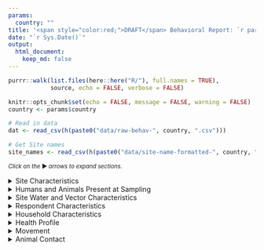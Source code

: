 ```yaml
---
params:
  country: ""
title: '<span style="color:red;">DRAFT</span> Behavioral Report: `r params$country`'
date: "`r Sys.Date()`"
output:
  html_document:
    keep_md: false
---
```

```r
purrr::walk(list.files(here::here("R/"), full.names = TRUE),
            source, echo = FALSE, verbose = FALSE)

knitr::opts_chunk$set(echo = FALSE, message = FALSE, warning = FALSE)
country <- params$country

# Read in data
dat <- read_csv(h(paste0("data/raw-behav-", country, ".csv"))) 

# Get Site names
site_names <- read_csv(h(paste0("data/site-name-formatted-", country, ".csv")))
```

<small>_Click on the_ ▶ _︎arrows to expand sections._</small>

<details>
<summary>Site Characteristics</summary>
```r
# Seasons
season_sites <- get_sum_table(dat, 
                              pretty_names = site_names, 
                              group_var = "season", 
                              factor_levels = c("Dry",
                                                "Wet"),
                              factor_lab = c("dry",
                                             "wet"),
                              table_lab="Sampling Season")


# human_density_impact
sites_human_density_impact <- get_sum_table(dat, 
                                            pretty_names = site_names, 
                                            group_var = "human_density_impact", 
                                            factor_levels = c("urban",
                                                              "peri-urban",
                                                              "rural",       
                                                              "low disturbance"), 
                                            table_lab="Human Density at Sampling Sites")


# disease_transmission_interfaces
sites_disease_transmission_interfaces <- get_sum_table(dat, 
                                                       pretty_names = site_names, 
                                                       group_var = "disease_transmission_interfaces", 
                                                       factor_levels = c("animal production",
                                                                         "crop production", 
                                                                         "dwellings and temporary settlements",
                                                                         "extractive industry",
                                                                         "market and value chain", 
                                                                         "natural areas", 
                                                                         "wildlife restaurant", 
                                                                         "human hospital",
                                                                         "zoos and sanctuaries",
                                                                         "outbreak investigation"), 
                                                       table_lab="Disease Transmission Interface at Sampling Sites",
                                                       asterisk = TRUE)


# veterinarian_care
sites_veterinarian_care <- get_sum_table(dat, 
                                         pretty_names = site_names, 
                                         group_var = "veterinarian_care", 
                                         factor_levels = c("yes",
                                                           "no",
                                                           "N/A"), 
                                         table_lab="Veterinarian Care at Sampling Sites")


# sampling_area_size
sites_sampling_area_size <- get_sum_table(dat, 
                                          pretty_names = site_names, 
                                          group_var = "sampling_area_size", 
                                          factor_levels = c("small <650 square meters",
                                                            "medium 650 - 3500 square meters",
                                                            "large  3500 – 7000 square meters",       
                                                            "extra large >7000 square meters",
                                                            "N/A"),
                                          table_lab="Size of Sampling Sites")

# Together
out <- bind_rows(season_sites, sites_human_density_impact, sites_disease_transmission_interfaces, sites_veterinarian_care, sites_sampling_area_size)

format_sum_table(out, footer = TRUE) 

```
</details>

<details>
<summary>Humans and Animals Present at Sampling</summary>
```r

# humans_present
humans_present_sites <- get_sum_table(dat, 
                                      pretty_names = site_names, 
                                      group_var = "humans_present", 
                                      factor_levels = c("none present",
                                                        "1-10",
                                                        "11-100",       
                                                        "101-1000",        
                                                        ">1000"), 
                                      table_lab="Humans Present at Sampling Sites")


# rodents_present
rodents_present_sites <- get_sum_table(dat, 
                                       pretty_names = site_names, 
                                       group_var = "rodents_present", 
                                       factor_levels = c("none present",
                                                         "1-10",
                                                         "11-100",       
                                                         "101-1000",        
                                                         ">1000"), 
                                       table_lab="Rodents Present at Sampling Sites")

# bats_present
bats_present_sites <- get_sum_table(dat, 
                                    pretty_names = site_names, 
                                    group_var = "bats_present", 
                                    factor_levels = c("none present",
                                                      "1-10",
                                                      "11-100",       
                                                      "101-1000",        
                                                      ">1000"), 
                                    table_lab="Bats Present at Sampling Sites")

# nhp_present
nhp_present_sites <- get_sum_table(dat, 
                                   pretty_names = site_names, 
                                   group_var = "nhp_present", 
                                   factor_levels = c("none present",
                                                     "1-10",
                                                     "11-100",       
                                                     "101-1000",        
                                                     ">1000"), 
                                   table_lab="Primates Present at Sampling Sites")

# birds_present
birds_present_sites <- get_sum_table(dat, 
                                     pretty_names = site_names, 
                                     group_var = "birds_present", 
                                     factor_levels = c("none present",
                                                       "1-10",
                                                       "11-100",       
                                                       "101-1000",        
                                                       ">1000"), 
                                     table_lab="Birds Present at Sampling Sites")

# carnivores_present
carnivores_present_sites <- get_sum_table(dat, 
                                          pretty_names = site_names, 
                                          group_var = "carnivores_present", 
                                          factor_levels = c("none present",
                                                            "1-10",
                                                            "11-100",       
                                                            "101-1000",        
                                                            ">1000"), 
                                          table_lab="Carnivores Present at Sampling Sites")

# ungulates_present
ungulates_present_sites <- get_sum_table(dat, 
                                         pretty_names = site_names, 
                                         group_var = "ungulates_present", 
                                         factor_levels = c("none present",
                                                           "1-10",
                                                           "11-100",       
                                                           "101-1000",        
                                                           ">1000"), 
                                         table_lab="Ungulates Present at Sampling Sites")

# pangolins_present
pangolins_present_sites <- get_sum_table(dat, 
                                         pretty_names = site_names, 
                                         group_var = "pangolins_present", 
                                         factor_levels = c("none present",
                                                           "1-10",
                                                           "11-100",       
                                                           "101-1000",        
                                                           ">1000"), 
                                         table_lab="Pangolins Present at Sampling Sites")


# poultry_present
poultry_present_sites <- get_sum_table(dat, 
                                       pretty_names = site_names, 
                                       group_var = "poultry_present", 
                                       factor_levels = c("none present",
                                                         "1-10",
                                                         "11-100",       
                                                         "101-1000",        
                                                         ">1000"), 
                                       table_lab="Poultry Present at Sampling Sites")


# goats_present
goats_present_sites <- get_sum_table(dat, 
                                     pretty_names = site_names, 
                                     group_var = "goats_present", 
                                     factor_levels = c("none present",
                                                       "1-10",
                                                       "11-100",       
                                                       "101-1000",        
                                                       ">1000"), 
                                     table_lab="Goats Present at Sampling Sites")

# camels_present
camels_present_sites <- get_sum_table(dat, 
                                      pretty_names = site_names, 
                                      group_var = "camels_present", 
                                      factor_levels = c("none present",
                                                        "1-10",
                                                        "11-100",       
                                                        "101-1000",        
                                                        ">1000"), 
                                      table_lab="Camels Present at Sampling Sites")


# swine_present
swine_present_sites <- get_sum_table(dat, 
                                     pretty_names = site_names, 
                                     group_var = "swine_present", 
                                     factor_levels = c("none present",
                                                       "1-10",
                                                       "11-100",       
                                                       "101-1000",        
                                                       ">1000"), 
                                     table_lab="Swine Present at Sampling Sites")


# cattle_present
cattle_present_sites <- get_sum_table(dat, 
                                      pretty_names = site_names, 
                                      group_var = "cattle_present", 
                                      factor_levels = c("none present",
                                                        "1-10",
                                                        "11-100",       
                                                        "101-1000",        
                                                        ">1000"), 
                                      table_lab="Cattle Present at Sampling Sites")


# dogs_present
dogs_present_sites <- get_sum_table(dat, 
                                    pretty_names = site_names, 
                                    group_var = "dogs_present", 
                                    factor_levels = c("none present",
                                                      "1-10",
                                                      "11-100",       
                                                      "101-1000",        
                                                      ">1000"), 
                                    table_lab="Dogs Present at Sampling Sites")


# cats_present
cats_present_sites <- get_sum_table(dat, 
                                    pretty_names = site_names, 
                                    group_var = "cats_present", 
                                    factor_levels = c("none present",
                                                      "1-10",
                                                      "11-100",       
                                                      "101-1000",        
                                                      ">1000"), 
                                    table_lab="Cats Present at Sampling Sites")


# Together
out <- bind_rows(humans_present_sites, rodents_present_sites, bats_present_sites,nhp_present_sites, birds_present_sites, carnivores_present_sites, ungulates_present_sites, pangolins_present_sites, poultry_present_sites, goats_present_sites, camels_present_sites, swine_present_sites, cattle_present_sites, dogs_present_sites, cats_present_sites)

format_sum_table(out, footer = FALSE) 

```
</details>

<details>
<summary>Site Water and Vector Characteristics</summary>
```r

# drinking_water_shared
sites_drinking_water_shared <- get_sum_table(dat, 
                                             pretty_names = site_names, 
                                             group_var = "drinking_water_shared", 
                                             factor_levels = c("yes",
                                                               "no",
                                                               "unknown"), 
                                             table_lab="Drinking Water Shared Between Animals and Humans at Sampling Sites")


# bathing_water_shared
sites_bathing_water_shared <- get_sum_table(dat, 
                                            pretty_names = site_names, 
                                            group_var = "bathing_water_shared", 
                                            factor_levels = c("yes",
                                                              "no",
                                                              "unknown"), 
                                            table_lab="Bathing Water Shared Between Animals and Humans at Sampling Sites")

# toilets_available
sites_toilets_available <- get_sum_table(dat, 
                                         pretty_names = site_names, 
                                         group_var = "toilets_available", 
                                         factor_levels = c("well maintained",
                                                           "not maintained",
                                                           "used",
                                                           "not used",
                                                           "none observed"), 
                                         table_lab="Toilets Available at Sampling Sites",
                                         asterisk = TRUE)

# drinking_water_source
sites_drinking_water_source <- get_sum_table(dat, 
                                             pretty_names = site_names, 
                                             group_var = "drinking_water_source_site", 
                                             factor_levels = c("fully unprotected: pond, uncovered well",
                                                               "rainwater harvesting, water trucking",
                                                               "fully protected: water network with taps, covered well",
                                                               "none observed"), 
                                             table_lab="Drinking Water Source at Sampling Sites",
                                             asterisk = TRUE)

#average_trip_to_water
sites_average_trip_to_water <- get_sum_table(dat, 
                                             pretty_names = site_names, 
                                             group_var = "average_trip_to_water", 
                                             factor_levels = c("<5 minutes walking",
                                                               "5-30 minutes walking",
                                                               ">30 minutes walking",
                                                               "N/A"),
                                             table_lab="Average Trip to Water Sampling Sites")


# insect_vectors
sites_insect_vectors <- get_sum_table(dat, 
                                      pretty_names = site_names, 
                                      group_var = "insect_vectors", 
                                      factor_levels = c("mosquito",
                                                        "sand",
                                                        "tsetse",       
                                                        "tick",        
                                                        "other",
                                                        "none observed"), 
                                      factor_lab = c("mosquito",
                                                     "sand fly",
                                                     "tsetse fly",
                                                     "tick",
                                                     "other",
                                                     "none observed"),
                                      table_lab="Insect Vectors at Sampling Sites",
                                      asterisk = TRUE)

# vector_control_measures
sites_vector_control <- get_sum_table(dat, 
                                      pretty_names = site_names, 
                                      group_var = "vector_control_measures", 
                                      factor_levels = c("yes",
                                                        "no"), 
                                      table_lab="Vector Control Measures Observed at Sampling Sites")


# community_engagement
community_engagement_sites <- get_sum_table(dat, 
                                            pretty_names = site_names, 
                                            group_var = "community_engagement", 
                                            factor_levels = c("yes",
                                                              "no",
                                                              "N/A"),
                                            factor_lab = c("yes",
                                                           "no",
                                                           "unknown"),
                                            table_lab="Community Engagement at Sampling Sites")


# Together
out <- bind_rows(sites_drinking_water_shared, sites_bathing_water_shared, sites_toilets_available, sites_drinking_water_source, sites_average_trip_to_water, sites_insect_vectors, sites_vector_control, community_engagement_sites)

format_sum_table(out, footer = TRUE) 

```
</details>

<details>
<summary>Respondent Characteristics</summary>
```r
# Gender
gender_table <- get_sum_table(dat, 
                              pretty_names = site_names, 
                              group_var = "gender", 
                              factor_levels = c("male", 
                                                "female", 
                                                "other"), 
                              table_lab = "Gender")

# Education
edu_table_participant <- get_sum_table(dat, 
                                       pretty_names = site_names, 
                                       group_var = "highest_education", 
                                       factor_levels = c("none", 
                                                         "primary school",
                                                         "secondary school",
                                                         "college/university/professional",
                                                         "missing"), 
                                       table_lab="Education (highest level completed)\nRespondent")

edu_table_mother <- get_sum_table(dat, 
                                  pretty_names = site_names, 
                                  group_var = "highest_education_mother", 
                                  factor_levels = c("none", 
                                                    "primary school", 
                                                    "secondary school", 
                                                    "college/university/professional", 
                                                    "missing"), 
                                  table_lab="Education (highest level completed)\nMother")

edu_table <- bind_rows(edu_table_participant, edu_table_mother)

# Time at location
time_table <- get_sum_table(dat, 
                            pretty_names = site_names, 
                            group_var = "length_lived", 
                            factor_levels = c("<1 month", 
                                              "1 month - 1 year", 
                                              ">1 - 5 years", 
                                              ">5 - 10 years", 
                                              ">10 years"), 
                            table_lab="Length of Time Living at Location")

# Job
job_table <- get_sum_table(dat, 
                           pretty_names = site_names, 
                           group_var = "job_position", 
                           factor_levels = c("manager/owner/foreman", 
                                             "worker", 
                                             "live and work at home independently", 
                                             "professional", 
                                             "other", 
                                             "missing"), 
                           table_lab="Job Posiition")

# Livelihood
liv_table_all <- get_sum_table(dat, 
                               pretty_names = site_names, 
                               group_var = "livelihoods",
                               factor_levels = c("crop production", 
                                                 "wild/exotic animal trade/market business", 
                                                 "rancher/farmer animal production business", 
                                                 "meat processing, slaughterhouse, abattoir",
                                                 "hunter/trapper/fisher", 
                                                 "migrant laborer", 
                                                 "nurse, doctor, traditional healer, community health worker", 
                                                 "construction", 
                                                 "extraction of minerals, gas, oil, timber",
                                                 "forager/gatherer/non-timber forest product collector",
                                                 "grocery (vegetables)", "wildlife restaurant business" ,
                                                 "zoo/sanctuary animal health care", 
                                                 "other",
                                                 "missing"),
                               table_lab="Livelihood Activities (past year)\nAll",
                               asterisk = TRUE)


liv_table_pri <- get_sum_table(dat, 
                               pretty_names = site_names, 
                               group_var = "primary_livelihood",
                               factor_levels = c("crop production", 
                                                 "wild/exotic animal trade/market business", 
                                                 "rancher/farmer animal production business", 
                                                 "meat processing, slaughterhouse, abattoir",
                                                 "hunter/trapper/fisher", 
                                                 "migrant laborer", 
                                                 "nurse, doctor, traditional healer, community health worker", 
                                                 "construction", 
                                                 "extraction of minerals, gas, oil, timber",
                                                 "forager/gatherer/non-timber forest product collector",
                                                 "grocery (vegetables)", "wildlife restaurant business" ,
                                                 "zoo/sanctuary animal health care", 
                                                 "other",
                                                 "missing"),
                               table_lab="Livelihood Activities (past year)\nPrimary")

liv_table <- bind_rows(liv_table_all, liv_table_pri)

# Age (run separate because calculating %tiles)
age_total <- dat %>%
  mutate(age = as.numeric(age)) %>%
  summarise(Mean = mean(age), 
            Minimum = min(age), 
            `First Quartile` = quantile(age, 0.25), 
            Median = median(age), 
            `Third Quartile` = quantile(age, 0.75), 
            Maximum = max(age)) %>%
  gather() %>%
  mutate(Aggregate = round(value, 0)) %>%
  select(-value)

age_table <- dat %>%
  mutate(age = as.numeric(age)) %>%
  group_by(concurrent_sampling_site) %>%
  summarise(Mean = mean(age),
            Minimum = min(age),
            `First Quartile` = quantile(age, 0.25),
            Median = median(age),
            `Third Quartile` = quantile(age, 0.75),
            Maximum = max(age)) %>%
  t() %>%
  as.data.frame() %>%
  header_true() %>%
  as_tibble() %>%
  mutate_if(is.factor, function(x) round(as.numeric(as.character(x)), 0)) %>%
  left_join(age_total, by = c("rowname"="key")) %>%
  mutate_if(is.numeric, as.character) %>%
  rename_at(site_names$old, function(x) site_names$new[site_names$old == x]) %>%
  rename(` ` = rowname) %>%
  select(` `, site_names$new)

age_table_h <- age_table[1,] %>%
  mutate_all(function(x)"") %>%
  mutate(` ` = "Age")
age_table <- bind_rows(age_table_h, age_table)

# Together
out <- bind_rows(gender_table, age_table, edu_table, time_table, job_table, liv_table)

format_sum_table(out, footer = TRUE) 
```
</details>

<details>
<summary>Household Characteristics</summary>
```r
# Dwelling type
dwell_table <- get_sum_table(dat, 
                             pretty_names = site_names, 
                             group_var = "dwelling_permanent_structure",
                             factor_levels = c("yes", 
                                               "no"), 
                             factor_lab  = c("permanent structure", 
                                             "temporary settlement"),  
                             table_lab="Dwelling Type")

# Water source
water_table <- get_sum_table(dat, 
                             pretty_names = site_names, 
                             group_var = "drinking_water_source",
                             factor_levels = c("piped in water/water taps", 
                                               "covered well", 
                                               "uncovered well/pond/river", 
                                               "water truck/rainwater harvest", 
                                               "other", 
                                               "missing"),  
                             table_lab="Source(s) of Water", asterisk = TRUE)

# Water treated
treat_table <- get_sum_table(dat, 
                             pretty_names = site_names, 
                             group_var = "water_treated", 
                             factor_levels = c("yes", 
                                               "no", 
                                               "missing"),  
                             table_lab="Is Water Treated")

# Water treatment method
treat_method_table <-  get_sum_table(dat,
                                     pretty_names = site_names, 
                                     group_var = "water_treatment",
                                     factor_levels = c("boil", 
                                                       "filter",
                                                       "add chlorine or bleach", 
                                                       "solar disinfection", 
                                                       "other",
                                                       "N/A"),  
                                     table_lab="How is Water Treated",
                                     asterisk = TRUE)

# Drinking water used by animals
water_shared_table <- get_sum_table(dat,
                                    pretty_names = site_names,
                                    group_var = "water_used_by_animals",
                                    factor_levels = c("yes",
                                                      "no",
                                                      "missing"),
                                    table_lab = "Drinking Water Source Used by Animals")

# Human waste
waste_table <-  get_sum_table(dat, 
                              pretty_names = site_names, 
                              group_var = "dedicated_location_for_waste",
                              factor_levels = c("yes", 
                                                "no", 
                                                "missing"),  
                              table_lab="Dedicated Location for Human Waste in Dwelling")

# Food
food_table <-  get_sum_table(dat, 
                             pretty_names = site_names, 
                             group_var = "food_storage_containers",
                             factor_levels = c("yes, with covers", 
                                               "yes, without covers", 
                                               "no", 
                                               "missing"),  
                             table_lab="Containers for Food Storage in Household",
                             asterisk = TRUE)

# Occupants
occ_total <- dat %>%
  summarize(`Number of Children in Household (average)` = mean(children_in_dwelling, na.rm = TRUE),
            `Number of Males in Household (average)` = mean(males_in_dwelling, na.rm = TRUE),
            `Number of People Living in Dwelling (average)` = mean(people_in_dwelling, na.rm = TRUE),
            `Number of Rooms in Dwelling (average)` = mean(rooms_in_dwelling, na.rm = TRUE),
            `Crowding Index (people per room)` = mean(crowding_index, na.rm = TRUE)) %>%
  gather() %>%
  mutate(Aggregate = round(value, 1)) %>%
  select(-value)

occ_table <- dat %>%
  group_by(concurrent_sampling_site) %>%
  summarize(`Number of People Living in Dwelling (average)` = mean(people_in_dwelling, na.rm = TRUE),
            `Number of Rooms in Dwelling (average)` = mean(rooms_in_dwelling, na.rm = TRUE),
            `Crowding Index (people per room)` = mean(crowding_index, na.rm = TRUE),
            `Number of Children in Household (average)` = mean(children_in_dwelling, na.rm = TRUE),
            `Number of Males in Household (average)` = mean(males_in_dwelling, na.rm = TRUE)) %>%
  t() %>%
  as.data.frame() %>%
  header_true() %>%
  as_tibble() %>%
  mutate_if(is.factor, function(x)round(as.numeric(as.character(x)), 1)) %>%
  left_join(occ_total, by = c("rowname"="key")) %>%
  mutate_if(is.numeric, as.character) %>%
  rename_at(site_names$old, function(x) site_names$new[site_names$old == x]) %>%
  rename(` ` = rowname) %>%
  select(` `, site_names$new)

occ_table_h <- occ_table[1,] %>%
  mutate_all(function(x)"") %>%
  mutate(` ` = "Household Occupants")
occ_table <- bind_rows(occ_table_h, occ_table)

# Together 
out <- bind_rows(occ_table, dwell_table, water_table, treat_table, treat_method_table, waste_table, water_shared_table, food_table)
format_sum_table(out, footer = TRUE) 
```
</details>

<details>
<summary>Health Profile</summary>
```r
m_treat_table <- get_sum_table(dat, 
                               pretty_names = site_names, 
                               group_var = "treatment", 
                               factor_levels = c("clinic/health center",
                                                 "hospital", 
                                                 "mobile clinic", 
                                                 "community health worker",
                                                 "traditional healer",
                                                 "dispensary or pharmacy"),  
                               table_lab="Location of Treatment for Medical Problems",
                               asterisk = TRUE)

m_treat_table_2 <- get_sum_table(dat, 
                                 pretty_names = site_names, 
                                 group_var = "treatment_specific", 
                                 factor_levels = c("clinic, hospital, or community health worker only", 
                                                   "traditional healer only", 
                                                   "dispensary or pharmacy only",
                                                   "multiple sources"),
                                 table_lab="Specific Location of Treatment for Medical Problems")

#had_symptoms_in_year
symp_year_table <- get_sum_table(dat, 
                                 pretty_names = site_names, 
                                 group_var = "had_symptoms_in_last_year",
                                 factor_levels = c("yes",
                                                   "no",
                                                   "missing"),
                                 table_lab = "Had Unusual Illness, Symptoms (past year)")

symp_year_table2 <- get_sum_table(dat, 
                                  pretty_names = site_names, 
                                  group_var = "symptoms_in_last_year",
                                  factor_levels = c("fever with headache and severe fatigue or weakness (encephalitis)",
                                                    "fever with cough and shortness of breath or difficulty breathing (SARI)",
                                                    "fever with muscle aches, cough, or sore throat (ILI)",
                                                    "fever with bleeding or bruising not related to injury (hemorrhagic fever)",
                                                    "fever with diarrhea or vomiting",
                                                    "fever with rash",
                                                    "persistent rash or sores on skin",
                                                    "other",
                                                    "N/A",
                                                    "missing"),
                                  table_lab = "Specific Symptoms",
                                  asterisk = TRUE)

cause_table <- get_sum_table(dat,
                             pretty_names = site_names, 
                             group_var = "sickness_cause", 
                             factor_levels = c("contact with sick people",
                                               "contact with wild animals",
                                               "contact with other animals",
                                               "contact with a corpse/dead body",
                                               "bad food or water",
                                               "bad spirits/witchcraft",
                                               "wound or injury",
                                               "I don't know",
                                               "other",
                                               "N/A"),
                             table_lab = "Perception of Cause of Sickness", 
                             asterisk = TRUE)

sym_other_table <- get_sum_table(dat, 
                                 pretty_names = site_names, 
                                 group_var = "had_symptoms_in_last_year_other_people", 
                                 factor_levels = c("yes", 
                                                   "no",
                                                   "missing"),
                                 table_lab = "Other(s) in Household had Symptoms (past year)", 
                                 asterisk = FALSE)

sym_other_table2 <- get_sum_table(dat,
                                  pretty_names = site_names,
                                  group_var = "symptoms_in_last_year_other_people",
                                  factor_levels  = c("fever with headache and severe fatigue or weakness (encephalitis)",
                                                     "fever with cough and shortness of breath or difficulty breathing (SARI)",
                                                     "fever with muscle aches, cough, or sore throat (ILI)",
                                                     "fever with bleeding or bruising not related to injury (hemorrhagic fever)",
                                                     "fever with diarrhea or vomiting",
                                                     "fever with rash",
                                                     "persistent rash or sores on skin",
                                                     "other",
                                                     "N/A",
                                                     "missing"),
                                  table_lab = "Other Person(s) Specific Symptoms", 
                                  asterisk = TRUE)

died_table <- get_sum_table(dat, 
                            pretty_names = site_names, 
                            group_var = "illness_death",
                            factor_levels = c("yes",
                                              "no", 
                                              "N/A",
                                              "missing"), 
                            table_lab = "Other Person(s) Died from Illness")

# Together 
out <- bind_rows(m_treat_table, m_treat_table_2, symp_year_table, symp_year_table2, cause_table, sym_other_table, sym_other_table2, died_table)

format_sum_table(out, footer = TRUE) 
```
</details>

<details>
<summary>Movement</summary>
```r
movement_table <- get_sum_table(dat, 
                                pretty_names = site_names, 
                                group_var = "travelled", 
                                factor_levels = c("yes",
                                                  "no", 
                                                  "MISSING"),  
                                table_lab="Travelled (past year)")

movement_table_2 <- get_sum_table(dat,
                                  pretty_names = site_names,
                                  group_var = "travel_reason",
                                  factor_levels = c("work",
                                                    "visit family",
                                                    "moved",
                                                    "religious reasons",
                                                    "holiday/vacation",
                                                    "go to hospital/seek medical care",
                                                    "go to market",
                                                    "other",
                                                    "N/A"),
                                  table_lab = "Reasons for Travel",
                                  asterisk = TRUE)


# Together 
out <- bind_rows(movement_table, movement_table_2)

format_sum_table(out, footer = TRUE) 
```
</details>

<details>
<summary>Animal Contact</summary>
```r
# Scratched/bitten action
act_table <- get_sum_table(dat,
                           pretty_names = site_names, 
                           group_var = "scratched_bitten_action",
                           factor_levels = c("treated",
                                             "untreated",
                                             "N/A"),
                           table_lab = "Action Taken Last Time Scratched, Bitten or Cut While Butchering or Slaughtering")

act_table2 <- get_sum_table(dat,
                            pretty_names = site_names, 
                            group_var = "scratched_bitten_action_specific",
                            factor_levels = c("let someone else take over", 
                                              "wash wound with soap and water", 
                                              "rinse wound with water", 
                                              "bandage wound", 
                                              "visit doctor",  
                                              "nothing - kept working", 
                                              "never butcher or slaughter", 
                                              "n/a"),
                            factor_lab = c("let someone else take over", 
                                           "wash wound with soap and water", 
                                           "rinse wound with water", 
                                           "bandage wound", 
                                           "visit doctor",  
                                           "nothing - kept working", 
                                           "never butcher or slaughter", 
                                           "N/A"),
                            table_lab = "Specific Actions Taken Last Time Scratched, Bitten or Cut While Butchering or Slaughtering",
                            asterisk = TRUE)

# isk_open_wound
risk_table <- get_sum_table(dat, 
                            pretty_names = site_names, 
                            group_var = "risk_open_wound",
                            factor_levels = c("yes", 
                                              "no",
                                              "don't  know",
                                              "other"),  
                            table_lab = "Risks Associated when Slaughtering or Butchering with Open Wound")

# Risk_open_wound2
risk_table2 <- get_sum_table(dat, 
                             pretty_names = site_names, 
                             group_var = "risk_open_wound_specific",
                             factor_levels = c("there are risks, but I don't know what they are", 
                                               "it can make you sick", 
                                               "it can poison you", 
                                               "it can infect you with a disease", 
                                               "other",
                                               "N/A"),
                             table_lab = "Specific Risks Associated when Slaughtering or Butchering with Open Wound",
                             asterisk = TRUE)

worried_table <- get_sum_table(dat, pretty_names = site_names, group_var = "worried_about_disease",
                               factor_levels = c("yes",
                                                 "no",
                                                 "missing"),
                               table_lab="Worried about Diseases in Live Animals in Market",
                               asterisk = FALSE)

# Together 
out <- bind_rows(act_table, act_table2, risk_table, risk_table2, worried_table)

format_sum_table(out, footer = TRUE) 

```
</details>
